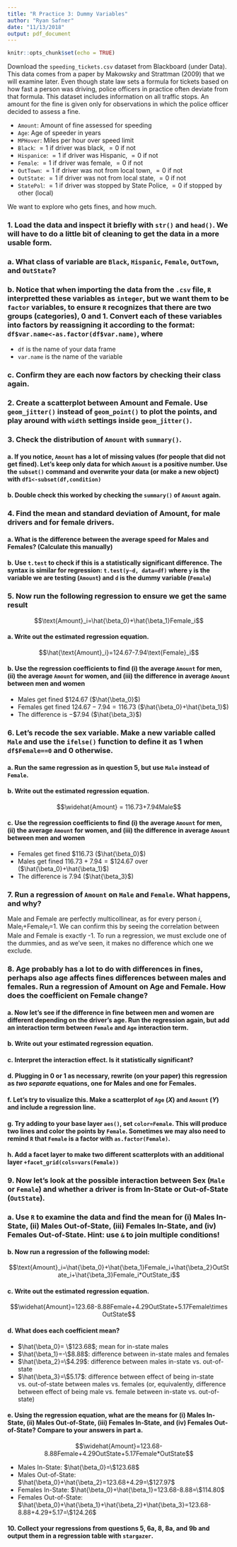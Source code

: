 ```yaml
---
title: "R Practice 3: Dummy Variables"
author: "Ryan Safner"
date: "11/13/2018"
output: pdf_document
---
```


```r
knitr::opts_chunk$set(echo = TRUE)
```

Download the `speeding_tickets.csv` dataset from Blackboard (under Data). This data comes from a paper by Makowsky and Strattman (2009) that we will examine later. Even though state law sets a formula for tickets based on how fast a person was driving, police officers in practice often deviate from that formula. This dataset includes information on all traffic stops. An amount for the fine is given only for observations in which the police officer decided to assess a fine.

- `Amount`: Amount of fine assessed for speeding
- `Age`: Age of speeder in years
- `MPHover`: Miles per hour over speed limit
- `Black`: $=1$ if driver was black, $=0$ if not
- `Hispanice`: $=1$ if driver was Hispanic, $=0$ if not
- `Female`: $=1$ if driver was female, $=0$ if not
- `OutTown`: $=1$ if driver was not from local town, $=0$ if not
- `OutState`: $=1$ if driver was not from local state, $=0$ if not
- `StatePol`: $=1$ if driver was stopped by State Police, $=0$ if stopped by other (local)

We want to explore who gets fines, and how much.

### 1. Load the data and inspect it briefly with `str()` and `head()`. We will have to do a little bit of cleaning to get the data in a more usable form. 

### a. What class of variable are `Black`, `Hispanic`, `Female`, `OutTown`, and `OutState`? 

### b. Notice that when importing the data from the `.csv` file, `R` interpretted these variables as `integer`, but we want them to be `factor` variables, to ensure `R` recognizes that there are two groups (categories), 0 and 1. Convert each of these variables into factors by reassigning it according to the format: `df$var.name<-as.factor(df$var.name)`, where
- `df` is the name of your data frame
- `var.name` is the name of the variable

### c. Confirm they are each now factors by checking their class again.


### 2. Create a scatterplot between Amount and Female. Use `geom_jitter()` instead of `geom_point()` to plot the points, and play around with `width` settings inside `geom_jitter()`. 


### 3. Check the distribution of `Amount` with `summary()`. 


#### a. If you notice, `Amount` has a lot of missing values (for people that did not get fined). Let's keep only data for which `Amount` is a positive number. Use the `subset()` command and overwrite your data (or make a new object) with `df1<-subset(df,condition)`


#### b. Double check this worked by checking the `summary()` of `Amount` again. 


### 4. Find the mean and standard deviation of Amount, for male drivers and for female drivers.


#### a. What is the difference between the average speed for Males and Females? (Calculate this manually)


#### b. Use `t.test` to check if this is a statistically significant difference. The syntax is similar for regression: `t.test(y~d, data=df)` where `y` is the variable we are testing (`Amount`) and `d` is the dummy variable (`Female`)


### 5. Now run the following regression to ensure we get the same result

$$\text{Amount}_i=\hat{\beta_0}+\hat{\beta_1}Female_i$$


#### a. Write out the estimated regression equation.

$$\hat{\text{Amount}_i}=124.67-7.94\text{Female}_i$$

#### b. Use the regression coefficients to find (i) the average `Amount` for men, (ii) the average `Amount` for women, and (iii) the difference in average `Amount` between men and women

- Males get fined \$124.67 ($\hat{\beta_0}$)
- Females get fined $124.67-7.94=116.73$  ($\hat{\beta_0}+\hat{\beta_1}$)
- The difference is $-\$7.94$ ($\hat{\beta_3}$)	

### 6. Let's recode the sex variable. Make a new variable called `Male` and use the `ifelse()` function to define it as 1 when `df$Female==0` and 0 otherwise. 


#### a. Run the same regression as in question 5, but use `Male` instead of `Female`. 


#### b. Write out the estimated regression equation.

$$\widehat{Amount} = 116.73+7.94Male$$

#### c. Use the regression coefficients to find (i) the average `Amount` for men, (ii) the average `Amount` for women, and (iii) the difference in average `Amount` between men and women

- Females get fined \$116.73 ($\hat{\beta_0}$)
- Males get fined $116.73+7.94=\$124.67$ over ($\hat{\beta_0}+\hat{\beta_1}$)
- The difference is $7.94$ ($\hat{\beta_3}$)	

### 7. Run a regression of `Amount` on `Male` and `Female`. What happens, and why? 

Male and Female are perfectly multicollinear, as for every person $i$, Male$_i$+Female$_i$=1. We can confirm this by seeing the correlation between Male and Female is exactly -1. To run a regression, we must exclude one of the dummies, and as we've seen, it makes no difference which one we exclude.

### 8. Age probably has a lot to do with differences in fines, perhaps also age affects fines differences between males and females. Run a regression of Amount on Age and Female. How does the coefficient on Female change? 


#### a. Now let's see if the difference in fine between men and women are different depending on the driver's age. Run the regression again, but add an **interaction term** between `Female` and `Age` interaction term.  


#### b. Write out your estimated regression equation.

#### c. Interpret the interaction effect. Is it statistically significant?

#### d. Plugging in 0 or 1 as necessary, rewrite (on your paper) this regression as *two separate* equations, one for Males and one for Females.

#### f. Let's try to visualize this. Make a scatterplot of `Age` ($X$) and `Amount` ($Y$) and include a regression line.


#### g. Try adding to your base layer `aes()`, set `color=Female`. This will produce two lines and color the points by `Female`. Sometimes we may also need to remind `R` that `Female` is a factor with `as.factor(Female)`. 


#### h. Add a facet layer to make two different scatterplots with an additional layer `+facet_grid(cols=vars(Female))`


### 9. Now let's look at the possible interaction between Sex (`Male` or `Female`) and whether a driver is from In-State or Out-of-State (`OutState`). 

### a. Use `R` to examine the data and find the mean for (i) Males In-State, (ii) Males Out-of-State, (iii) Females In-State, and (iv) Females Out-of-State. Hint: use `&` to join multiple conditions! 


#### b. Now run a regression of the following model:

$$\text{Amount}_i=\hat{\beta_0}+\hat{\beta_1}Female_i+\hat{\beta_2}OutState_i+\hat{\beta_3}Female_i*OutState_i$$


#### c. Write out the estimated regression equation.

$$\widehat{Amount}=123.68-8.88Female+4.29OutState+5.17Female\times OutState$$

#### d. What does each coefficient mean? 

- $\hat{\beta_0}= \$123.68$; mean for in-state males
- $\hat{\beta_1}=-\$8.88$: difference between in-state males and females
- $\hat{\beta_2}=\$4.29$: difference between males in-state vs. out-of-state
- $\hat{\beta_3}=\$5.17$: difference between effect of 	being in-state vs. out-of-state between males vs. females (or, equivalently, difference between effect of being male vs. female between in-state vs. out-of-state)

#### e. Using the regression equation, what are the means for  (i) Males In-State, (ii) Males Out-of-State, (iii) Females In-State, and (iv) Females Out-of-State? Compare to your answers in part a. 

$$\widehat{Amount}=123.68-8.88Female+4.29OutState+5.17Female*OutState$$

- Males In-State: $\hat{\beta_0}=\$123.68$
- Males Out-of-State: $\hat{\beta_0}+\hat{\beta_2}=123.68+4.29=\$127.97$
- Females In-State: $\hat{\beta_0}+\hat{\beta_1}=123.68-8.88=\$114.80$
- Females Out-of-State: $\hat{\beta_0}+\hat{\beta_1}+\hat{\beta_2}+\hat{\beta_3}=123.68-8.88+4.29+5.17=\$124.26$

#### 10. Collect your regressions from questions 5, 6a, 8, 8a, and 9b and output them in a regression table with `stargazer`.


